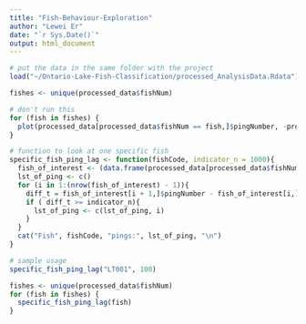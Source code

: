 ```yaml
---
title: "Fish-Behaviour-Exploration"
author: "Lewei Er"
date: "`r Sys.Date()`"
output: html_document
---
```


```r
# put the data in the same folder with the project
load("~/Ontario-Lake-Fish-Classification/processed_AnalysisData.Rdata")
```

```r
fishes <- unique(processed_data$fishNum)

# don't run this
for (fish in fishes) {
  plot(processed_data[processed_data$fishNum == fish,]$pingNumber, -processed_data[processed_data$fishNum == fish,]$Target_true_depth, main = fish)
}
```

```r
# function to look at one specific fish
specific_fish_ping_lag <- function(fishCode, indicator_n = 1000){
  fish_of_interest <- (data.frame(processed_data[processed_data$fishNum == fishCode, ]))
  lst_of_ping <- c()
  for (i in 1:(nrow(fish_of_interest) - 1)){
    diff_t = fish_of_interest[i + 1,]$pingNumber - fish_of_interest[i,]$pingNumber
    if ( diff_t >= indicator_n){
      lst_of_ping <- c(lst_of_ping, i)
    }
  }
  cat("Fish", fishCode, "pings:", lst_of_ping, "\n")
}

# sample usage
specific_fish_ping_lag("LT001", 100)
```

```r
fishes <- unique(processed_data$fishNum)
for (fish in fishes) {
  specific_fish_ping_lag(fish)
}
```



